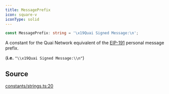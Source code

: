 ```yaml
---
title: MessagePrefix
icon: square-v
iconType: solid
---
```


```ts
const MessagePrefix: string = '\x19Quai Signed Message:\n';
```

A constant for the Quai Network equivalent of the [EIP-191](https://eips.ethereum.org/EIPS/eip-191) personal message
prefix.

(**i.e.** `"\\x19Quai Signed Message:\\n"`)

## Source

[constants/strings.ts:20](https://github.com/dominant-strategies/quais.js/blob/ec36c527e0c48b8636096bd53c4af25f72470629/src/constants/strings.ts#L20)
